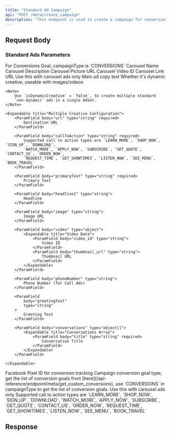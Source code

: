 ```yaml
---
title: "Standard Ad Campaign"
api: "POST /meta/create_campaign"
description: "This endpoint is used to create a campaign for conversion standard ads. Conversion ads are designed to drive users to take specific actions, such as completing a purchase, downloading an app, or signing up for a service."
---
```



## Request Body

<CampaignParams />

<CampaignTargeting />

### Standard Ads Parameters

<ParamField body="campaignType" type="string" required>
	For Conversions Goal, campaignType is `CONVERSIONS`
</ParamField>

<ParamField body="carousel" type="object[]">
	<Expandable title="Carousel Array">
		<ParamField body="name" type="string" required>
			Carousel Name
		</ParamField>
		<ParamField body="description" type="string">
			Carousel Description
		</ParamField>
		<ParamField body="picture" type="string">
			Carousel Picture URL
		</ParamField>
		<ParamField body="video_id" type="string">
			Carousel Video ID
		</ParamField>
		<ParamField body="link" type="string">
			Carousel Link URL
		</ParamField>
	</Expandable>

</ParamField>

<ParamField body="primaryText" type="object[]">
	<Note>Use this with carousel ads only</Note>
	<Expandable title="Primary Text Array">
		<ParamField body="text" type="string" required>
			Main ad copy text
		</ParamField>
	</Expandable>
</ParamField>

<ParamField body="isDynamicCreative" type="boolean" >
	Whether it's dynamic creative, useable with images/videos

    <Note>
    	Use `isDynamicCreative` = `false`, to create multiple standard
    	`non-dynamic` ads in a single AdSet.
    </Note>

</ParamField>

<ParamField body="multipleCreatives" type="object[]">

    <Expandable title="Multiple Creative Configuration">
    	<ParamField body="url" type="string" required>
    		Destination URL
    	</ParamField>

    	<ParamField body="callToAction" type="string" required>
    		Supported call to action types are `LEARN_MORE`, `SHOP_NOW`, `SIGN_UP`, `DOWNLOAD`,
    		`WATCH_MORE`, `APPLY_NOW`, `SUBSCRIBE`, `GET_QUOTE`, `CONTACT_US`, `ORDER_NOW`,
    		`REQUEST_TIME`, `GET_SHOWTIMES`, `LISTEN_NOW`, `SEE_MENU`, `BOOK_TRAVEL`
    	</ParamField>

    	<ParamField body="primaryText" type="string" required>
    		Primary Text
    	</ParamField>

    	<ParamField body="headline1" type="string">
    		Headline
    	</ParamField>

    	<ParamField body="image" type="string">
    		Image URL
    	</ParamField>

    	<ParamField body="video" type="object">
    		<Expandable title="Video Data">
    			<ParamField body="video_id" type="string">
    				Video ID
    			</ParamField>
    			<ParamField body="thumbnail_url" type="string">
    				Thumbnail URL
    			</ParamField>
    		</Expandable>
    	</ParamField>

    	<ParamField body="phoneNumber" type="string">
    		Phone Number (for Call Ads)
    	</ParamField>

    	<ParamField
    		body="greetingText"
    		type="string"
    	>
    		Greeting Text
    	</ParamField>

    	<ParamField body="conversations" type="object[]">
    		<Expandable title="Conversations Array">
    			<ParamField body="title" type="string" required>
    				Conversation Title
    			</ParamField>
    		</Expandable>
    	</ParamField>

    </Expandable>

</ParamField>

<ParamField body="pixelId" type="string" required>
	Facebook Pixel ID for conversion tracking
</ParamField>

<ParamField body="conversionGoal" type="string" required>
	Campaign conversion goal type, get the list of conversion goals from
	[here](/api-reference/endpoint/meta/get_custom_conversions), use
	`CONVERSIONS` in campaignType to get the list of conversion goals.
</ParamField>

<ParamField body="callToAction" type="string">
	<Note>Use this with carousel ads only</Note>
	Supported call to action types are `LEARN_MORE`, `SHOP_NOW`, `SIGN_UP`, `DOWNLOAD`,
	`WATCH_MORE`, `APPLY_NOW`, `SUBSCRIBE`, `GET_QUOTE`, `CONTACT_US`, `ORDER_NOW`,
	`REQUEST_TIME`, `GET_SHOWTIMES`, `LISTEN_NOW`, `SEE_MENU`, `BOOK_TRAVEL`
</ParamField>

## Response

<CampaignResponse />
